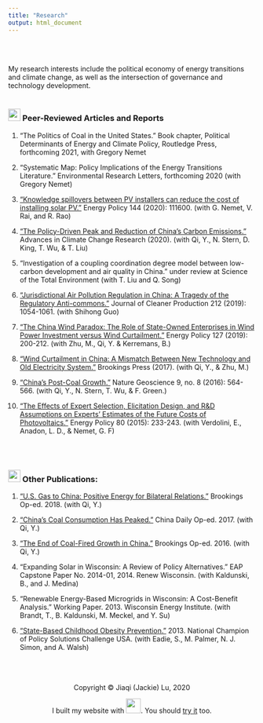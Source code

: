 ```yaml
---
title: "Research"
output: html_document
---
```

<br>
<br>

My research interests include the political economy of energy transitions and climate change, as well as the intersection of governance and technology development. 
<br>
<br>

### <img src="images/journal.png" width="25"> Peer-Reviewed Articles and Reports

1. “The Politics of Coal in the United States.” Book chapter, Political Determinants of Energy and Climate Policy, Routledge Press, forthcoming 2021, with Gregory Nemet 
 <br>
 
2. “Systematic Map: Policy Implications of the Energy Transitions Literature.” Environmental Research Letters, forthcoming 2020 (with Gregory Nemet)
<br>

3. [“Knowledge spillovers between PV installers can reduce the cost of installing solar PV.”](https://www.sciencedirect.com/science/article/abs/pii/S0301421520303384) Energy Policy 144 (2020): 111600. (with G. Nemet, V. Rai, and R. Rao)
<br>

4. [“The Policy-Driven Peak and Reduction of China’s Carbon Emissions.”](https://www.sciencedirect.com/science/article/pii/S1674927820300265#:~:text=Pursuant%20to%20the%20Paris%20Agreement,20%25%20at%20the%20same%20time.&text=Such%20developments%20would%20be%20consistent,renewable%20power%20generation%20by%202030.) Advances in Climate Change Research (2020). (with Qi, Y., N. Stern, D. King, T. Wu, & T. Liu)
<br>

5. “Investigation of a coupling coordination degree model between low-carbon development and air quality in China.” under review at Science of the Total Environment (with T. Liu and Q. Song)
<br>

6. [“Jurisdictional Air Pollution Regulation in China: A Tragedy of the Regulatory Anti-commons.”](https://www.sciencedirect.com/science/article/abs/pii/S0959652618337703#:~:text=The%20results%20show%20that%20jurisdictional,of%20the%20regulatory%20anti%2Dcommons.) Journal of Cleaner Production 212 (2019): 1054-1061. (with Shihong Guo)
 <br>
 
7. [“The China Wind Paradox: The Role of State-Owned Enterprises in Wind Power Investment versus Wind Curtailment.”](https://www.sciencedirect.com/science/article/abs/pii/S0301421518307134) Energy Policy 127 (2019): 200-212. (with Zhu, M., Qi, Y. & Kerremans, B.) 
 <br>
 
8. [“Wind Curtailment in China: A Mismatch Between New Technology and Old Electricity System.”](https://www.brookings.edu/research/wind-curtailment-in-china-and-lessons-from-the-united-states/) Brookings Press (2017). (with Qi, Y., & Zhu, M.)
<br>

9. [“China’s Post-Coal Growth.”](https://www.nature.com/articles/ngeo2777) Nature Geoscience 9, no. 8 (2016): 564-566. (with Qi, Y., N. Stern, T. Wu, & F. Green.) 
 <br>
 
10. [“The Effects of Expert Selection, Elicitation Design, and R&D Assumptions on Experts' Estimates of the Future Costs of Photovoltaics.”](https://www.sciencedirect.com/science/article/abs/pii/S0301421515000075) Energy Policy 80 (2015): 233-243. (with Verdolini, E., Anadon, L. D., & Nemet, G. F)

<br>
<br>

### <img src="images/journal.png" width="25"> Other Publications:
1. [“U.S. Gas to China: Positive Energy for Bilateral Relations.”](https://www.brookings.edu/2018/05/31/u-s-gas-to-china-positive-energy-for-bilateral-relations/) Brookings Op-ed. 2018. (with Qi, Y.)
 <br>

2.	[“China’s Coal Consumption Has Peaked.”](https://www.brookings.edu/2018/01/22/chinas-coal-consumption-has-peaked/) China Daily Op-ed. 2017. (with Qi, Y.)
 <br>

3. [“The End of Coal-Fired Growth in China.”](https://www.brookings.edu/blog/up-front/2016/08/04/the-end-of-coal-fired-growth-in-china/) Brookings Op-ed. 2016. (with Qi, Y.)
 <br>

4. “Expanding Solar in Wisconsin: A Review of Policy Alternatives.” EAP Capstone Paper No. 2014-01, 2014. Renew Wisconsin. (with Kaldunski, B., and J. Medina)
 <br>

5. “Renewable Energy-Based Microgrids in Wisconsin: A Cost-Benefit Analysis.” Working Paper. 2013. Wisconsin Energy Institute. (with Brandt, T., B. Kaldunski, M. Meckel, and Y. Su)
 <br>

6. [“State-Based Childhood Obesity Prevention.”](http://policychallenge-usa.org/nationals-2013.html) 2013. National Champion of Policy Solutions Challenge USA. (with Eadie, S., M. Palmer, N. J. Simon, and A. Walsh)
 <br>
 <br>
 <br>
 <br>


<center> Copyright © Jiaqi (Jackie) Lu, 2020
<center>  I built my website with <img src="images/rstudio-logo.png" width="30">. You should [try it](https://rmarkdown.rstudio.com/) too.